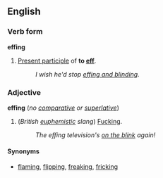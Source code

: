 ==English==
===Verb form===
'''effing'''

#[[Present participle]] of '''to [[eff]]'''.
#:''I wish he'd stop [[eff and blind|effing and blinding]].''

===Adjective===
'''effing''' (''no [[comparative]] or [[superlative]]'')

#(''British [[euphemistic]] slang'') [[Fucking]].
#:''The effing television's [[on the blink]] again!''

====Synonyms====
*[[flaming]], [[flipping]], [[freaking]], [[fricking]]